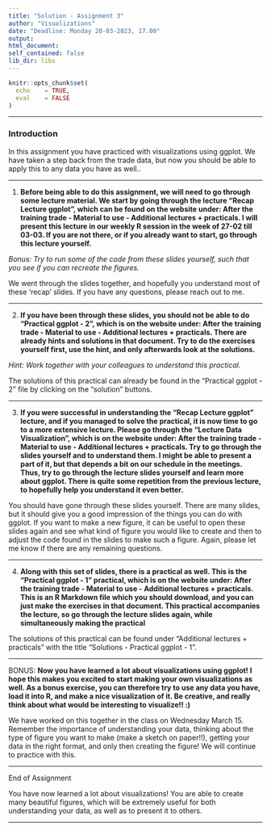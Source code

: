 ```yaml
---
title: "Solution - Assignment 3"
author: "Visualizations"
date: "Deadline: Monday 20-03-2023, 17.00"
output: 
html_document:
self_contained: false
lib_dir: libs
---
```


```r
knitr::opts_chunk$set(
  echo    = TRUE,
  eval    = FALSE
)
```

---

### Introduction
In this assignment you have practiced with visualizations using ggplot. We have taken a step back from the trade data, but now you should be able to apply this to any data you have as well..

---

1. **Before being able to do this assignment, we will need to go through some lecture material. We start by going through the lecture "Recap Lecture ggplot", which can be found on the website under: After the training trade - Material to use - Additional lectures + practicals. I will present this lecture in our weekly R session in the week of 27-02 till 03-03. If you are not there, or if you already want to start, go through this lecture yourself.**

*Bonus: Try to run some of the code from these slides yourself, such that you see if you can recreate the figures.*

We went through the slides together, and hopefully you understand most of these 'recap' slides. If you have any questions, please reach out to me.

---

2. **If you have been through these slides, you should not be able to do "Practical ggplot - 2", which is on the website under: After the training trade - Material to use - Additional lectures + practicals. There are already hints and solutions in that document. Try to do the exercises yourself first, use the hint, and only afterwards look at the solutions.**

*Hint: Work together with your colleagues to understand this practical.*

The solutions of this practical can already be found in the "Practical ggplot - 2" file by clicking on the "solution" buttons. 

---

3. **If you were successful in understanding the "Recap Lecture ggplot" lecture, and if you managed to solve the practical, it is now time to go to a more extensive lecture. Please go through the "Lecture Data Visualization", which is on the website under: After the training trade - Material to use - Additional lectures + practicals. Try to go through the slides yourself and to understand them. I might be able to present a part of it, but that depends a bit on our schedule in the meetings. Thus, try to go through the lecture slides yourself and learn more about ggplot. There is quite some repetition from the previous lecture, to hopefully help you understand it even better.**

You should have gone through these slides yourself. There are many slides, but it should give you a good impression of the things you can do with ggplot. If you want to make a new figure, it can be useful to open these slides again and see what kind of figure you would like to create and then to adjust the code found in the slides to make such a figure. Again, please let me know if there are any remaining questions.

---

4. **Along with this set of slides, there is a practical as well. This is the "Practical ggplot - 1" practical, which is on the website under: After the training trade - Material to use - Additional lectures + practicals. This is an R Markdown file which you should download, and you can just make the exercises in that document. This practical accompanies the lecture, so go through the lecture slides again, while simultaneously making the practical**

The solutions of this practical can be found under "Additional lectures + practicals" with the title "Solutions - Practical ggplot - 1".

---

BONUS: **Now you have learned a lot about visualizations using ggplot! I hope this makes you excited to start making your own visualizations as well. As a bonus exercise, you can therefore try to use any data you have, load it into R, and make a nice visualization of it. Be creative, and really think about what would be interesting to visualize!! :)**

We have worked on this together in the class on Wednesday March 15. Remember the importance of understanding your data, thinking about the type of figure you want to make (make a sketch on paper!!), getting your data in the right format, and only then creating the figure! We will continue to practice with this.

---

End of Assignment

You have now learned a lot about visualizations! You are able to create many beautiful figures, which will be extremely useful for both understanding your data, as well as to present it to others.

---